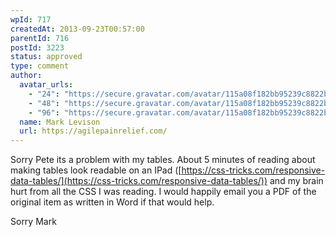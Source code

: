 ```yaml
---
wpId: 717
createdAt: 2013-09-23T00:57:00
parentId: 716
postId: 3223
status: approved
type: comment
author:
  avatar_urls:
    - "24": "https://secure.gravatar.com/avatar/115a08f182bb95239c8822b54b5c4235?s=24&d=mm&r=g"
    - "48": "https://secure.gravatar.com/avatar/115a08f182bb95239c8822b54b5c4235?s=48&d=mm&r=g"
    - "96": "https://secure.gravatar.com/avatar/115a08f182bb95239c8822b54b5c4235?s=96&d=mm&r=g"
  name: Mark Levison
  url: https://agilepainrelief.com/
---
```


Sorry Pete its a problem with my tables. About 5 minutes of reading about making tables look readable on an IPad ([https://css-tricks.com/responsive-data-tables/](https://css-tricks.com/responsive-data-tables/)) and my brain hurt from all the CSS I was reading. I would happily email you a PDF of the original item as written in Word if that would help.

Sorry Mark